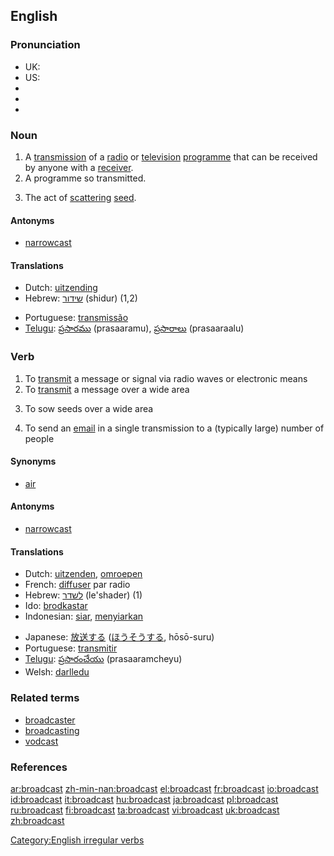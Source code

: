 ==English==

===Pronunciation===
*UK: {{IPA|/ˈbrɔːdkɑːst/}}
*US: {{IPA|/ˈbɹʌdkæst/}}
*{{SAMPA|/"brAdk{st/}}
*{{audio|en-us-broadcast.ogg|Audio (US)}}
*{{audio|en-ca-broadcast.ogg|Audio (CA)}}

===Noun===
{{en-noun}}

# A [[transmission]] of a [[radio]] or [[television]] [[programme]] that can be received by anyone with a [[receiver]].
# A programme so transmitted.
# {{dated}} The act of [[scattering]] [[seed]].

====Antonyms====
*[[narrowcast]]

====Translations====
{{top}}
*Dutch: [[uitzending]]
*Hebrew: [[שידור]] (shidur) {{m}} (1,2)
{{mid}}
*Portuguese: [[transmissão]] {{f}}
*[[Telugu]]: [[ప్రసారము]] (prasaaramu), {{p}} [[ప్రసారాలు]] (prasaaraalu)
{{bottom}}

===Verb===
{{en-verb|broadcasts|broadcasting|broadcast}}

# To [[transmit]] a message or signal via radio waves or electronic means
# To [[transmit]] a message over a wide area
# {{archaic}} To sow seeds over a wide area
# To send an [[email]] in a single transmission to a (typically large) number of people

====Synonyms====
*[[air]]

====Antonyms====
*[[narrowcast]]

====Translations====
{{top}}
*Dutch: [[uitzenden]], [[omroepen]]
*French: [[diffuser]] par radio
*Hebrew: [[לשדר]] (le'shader) (1)
*Ido: [[brodkastar]]
*Indonesian: [[siar]], [[siar|menyiarkan]]
{{mid}}
*Japanese: [[放送]]する ([[ほうそう]]する, hōsō-suru)
*Portuguese: [[transmitir]]
*[[Telugu]]: [[ప్రసారంచేయు]] (prasaaramcheyu)
*Welsh: [[darlledu]]
{{bottom}}

===Related terms===
*[[broadcaster]]
*[[broadcasting]]
*[[vodcast]]

===References===
{{R:Century 1911}}
{{R:Webster 1913}}

[[Category:English irregular verbs]]

[[ar:broadcast]]
[[zh-min-nan:broadcast]]
[[el:broadcast]]
[[fr:broadcast]]
[[io:broadcast]]
[[id:broadcast]]
[[it:broadcast]]
[[hu:broadcast]]
[[ja:broadcast]]
[[pl:broadcast]]
[[ru:broadcast]]
[[fi:broadcast]]
[[ta:broadcast]]
[[vi:broadcast]]
[[uk:broadcast]]
[[zh:broadcast]]